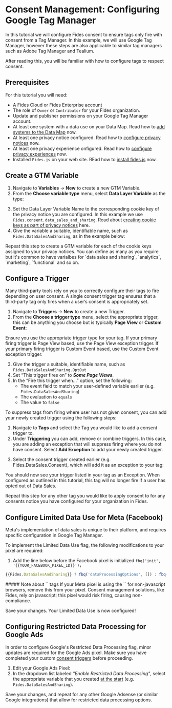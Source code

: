 
# Consent Management: Configuring Google Tag Manager

<TutorialKey duration="10" product="Fides" topic="Consent Management"/>

In this tutorial we will configure Fides consent to ensure tags only fire with consent from a Tag Manager. In this example, we will use Google Tag Manager, however these steps are also applicable to similar tag managers such as Adobe Tag Manager and Tealium.

After reading this, you will be familiar with how to configure tags to respect consent.

## Prerequisites

For this tutorial you will need:

* A Fides Cloud or Fides Enterprise account
* The role of `Owner` or `Contributor` for your Fides organization.
* Update and publisher permissions on your Google Tag Manager account.
* At least one system with a data use on your Data Map. Read how to [add systems to the Data Map](../data-mapping-adding-systems-manually) now.
* At least one privacy notice configured. Read how to [configure privacy notices](privacy-notices) now.
* At least one privacy experience onfigured. Read how to [configure privacy experiences](privacy-experiences) now.
* Installed `Fides.js` on your web site. REad how to [install fides.js](install-fides) now.



## Create a GTM Variable
1. Navigate to **Variables** → **New** to create a new GTM Variable.
2. From the **Choose variable type** menu, select **Data Layer Variable** as the type:

<Screenshot img="/assets/img/tutorials/gtm-data-layer-variable.gif" description="Create Data Layer Variable" />

3. Set the Data Layer Variable Name to the corresponding cookie key of the privacy notice you are configured. In this example we use `Fides.consent.data_sales_and_sharing`. Read about [creating cookie keys as part of privacy notices](privacy-notices#cookie-key) here.
4. Give the variable a suitable, identifiable name, such as `Fides.DataSalesAndSharing`, as in the example below:

<Screenshot img="/assets/img/tutorials/gtm-data-layer-variable-named.gif" description="Name the Data Layer Variable" />

<Callout type="info" emoji="">
Repeat this step to create a GTM variable for each of the cookie keys assigned to your privacy notices. You can define as many as you require but it's common to have varialbes for `data sales and sharing`, `analytics`, `marketing`, `functional` and so on.
</Callout>

## Configure a Trigger
Many third-party tools rely on you to correctly configure their tags to fire depending on user consent. A single consent trigger tag ensures that a third-party tag only fires when a user’s consent is appropriately set.

1. Navigate to **Triggers** → **New** to create a new Trigger.
2. From the **Choose a trigger type** menu, select the appropriate trigger, this can be anything you choose but is typically **Page View** or **Custom Event**:

<Screenshot img="/assets/img/tutorials/gtm-trigger-type.gif" description="Select Trigger Type" />

<Callout type="info" emoji="">
Ensure you use the appropriate trigger type for your tag. If your primary firing trigger is Page View based, use the Page View exception trigger. If your primary firing trigger is Custom Event based, use the Custom Event exception trigger.
</Callout>

3. Give the trigger a suitable, identifiable name, such as `Fides.DataSalesAndSharing.OptOut`
4. Set “This trigger fires on” to _**Some Page Views**_.
5. In the “Fire this trigger when…” option, set the following:
    * The event field to match your user-defined variable earlier (e.g. `Fides.DataSalesAndSharing`)
    * The evaluation to `equals`
    * The value to `false`

<Screenshot img="/assets/img/tutorials/gtm-trigger-config.gif" description="Trigger Configuration" />

To suppress tags from firing where user has not given consent, you can add your newly created trigger using the following steps:

1. Navigate to **Tags** and select the Tag you would like to add a consent trigger to.
2. Under **Triggering** you can add, remove or combine triggers. In this case, you are adding an exception that will suppress firing where you do not have consent. Select **Add Exception** to add your newly created trigger.

<Screenshot img="/assets/img/tutorials/gtm-pinterest-example.gif" description="Pinterest Sample Tag" />

3. Select the consent trigger created earlier (e.g. Fides.DataSales.Consent), which will add it as an exception to your tag:

<Screenshot img="/assets/img/tutorials/gtm-trigger-selection.gif" description="Select Exception Tag" />

You should now see your trigger listed in your tag as an Exception. When configured as outlined in this tutorial, this tag will no longer fire if a user has opted out of Data Sales.

<Screenshot img="/assets/img/tutorials/gtm-exception-trigger.gif" description="GTM Exception Tag" />

<Callout type="info" emoji="">
Repeat this step for any other tag you would like to apply consent to for any consents notice you have configured for your organization in Fides.
</Callout>

## Configure Limited Data Use for Meta (Facebook)
Meta's implementation of data sales is unique to their platform, and requires specific configuration in Google Tag Manager.

To implement the Limited Data Use flag, the following modifications to your pixel are required:

<Screenshot img="/assets/img/tutorials/gtm-fb-pixel.gif" description="GTM Exception Tag" />

1. Add the line below before the Facebook pixel is initialized `fbq('init', '{{YOUR_FACEBOOK_PIXEL_ID}}');`

```javascript filename="Facebook Pixel Updates"
{{Fides.DataSalesAndSharing}} ? fbq('dataProcessingOptions', []) : fbq('dataProcessingOptions', ['LDU'], 0, 0);
```
<Callout type="info" emoji="">
##### Note about `<noscript>` tags
If your Meta pixel is using the `<noscript></noscript>` for non-javascript browsers, remove this from your pixel. Consent management solutions, like Fides, rely on javascript; this pixel would risk firing, causing non-compliance.
</Callout>

Save your changes. Your Limited Data Use is now configured!

## Configuring Restricted Data Processing for Google Ads
In order to configure Google's Restricted Data Processing flag, minor updates are required for the Google Ads pixel. Make sure you have completed your custom [consent triggers](#configure-a-trigger) before proceeding.

1. Edit your Google Ads Pixel:
2. In the dropdown list labeled _"Enable Restricted Data Processing"_, select the appropriate variable that you created [at the start](#create-a-gtm-variable) (e.g. `Fides.DataSalesAndSharing`).

<Screenshot img="/assets/img/tutorials/gtm-google-ads.gif" description="Google Ads Restricted Data Processing Example" />

Save your changes, and repeat for any other Google Adsense (or similar Google integrations) that allow for restricted data processing options.
